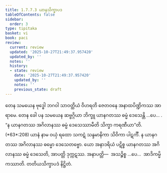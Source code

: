 ```yaml
---
title: 1.7.7.3 ယာနသိက္ခာပဒ
tableOfContents: false
sidebar:
  order: 3
type: tipitaka
basket: vi
book: paci
review:
  current: review
  updated: '2025-10-27T21:49:37.957420'
  updated_by: ''
  notes: ''
  history:
  - state: review
    date: '2025-10-27T21:49:37.957420'
    updated_by: ''
    notes: ''
    previous_state: draft
---
```



<ReviewStatus review={frontmatter.review} showDetails={true} />

<HypothesisAnnotation frontmatter={frontmatter} />

<DynamicBreadcrumb />

<Division number="640" book="paci" e="ch" v="2" p="265">

<Paragraph number="2012" book="paci">
တေန သမယေန ဗုဒ္ဓေါ ဘဂဝါ သာဝတ္ထိယံ ဝိဟရတိ ဇေတဝနေ အနာထပိဏ္ဍိကဿ အာရာမေ. တေန ခေါ ပန သမယေန ဆဗ္ဗဂ္ဂိယာ ဘိက္ခူ ယာနဂတဿ ဓမ္မံ ဒေသေန္တိ …ပေ… .
</Paragraph>

<Paragraph number="2013" book="paci">
<Emphasis>“န ယာနဂတဿ အဂိလာနဿ ဓမ္မံ ဒေသေဿာမီတိ သိက္ခာ ကရဏီယာ”</Emphasis>တိ. (*63*:<Emphasis>208</Emphasis>)
</Paragraph>

<Paragraph number="2014" book="paci">
<Emphasis>ယာနံ</Emphasis> နာမ ဝယှံ ရထော သကဋံ သန္ဒမာနိကာ သိဝိကာ ပါဋင်္ကီ.
</Paragraph>

<Paragraph number="2015" book="paci">
န ယာနဂတဿ အဂိလာနဿ ဓမ္မော ဒေသေတဗ္ဗော. ယော အနာဒရိယံ ပဋိစ္စ ယာနဂတဿ အဂိလာနဿ ဓမ္မံ ဒေသေတိ, အာပတ္တိ ဒုက္ကဋဿ.
</Paragraph>

<Paragraph number="2016" book="paci">
အနာပတ္တိ—  အသဉ္စိစ္စ …ပေ…  အာဒိကမ္မိကဿာတိ.

</Paragraph>
</Division>

<Paragraph number="2017" type="center" book="paci">
တတိယသိက္ခာပဒံ နိဋ္ဌိတံ.
</Paragraph>